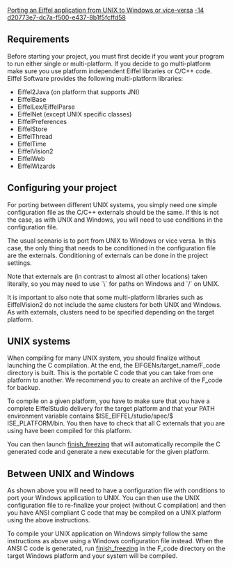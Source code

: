 [[Property:title|Porting an Eiffel application from UNIX to Windows or vice-versa]]
[[Property:weight|-14]]
[[Property:uuid|d20773e7-dc7a-f500-e437-8b1f5fcffd58]]
==Requirements==

Before starting your project, you must first decide if you want your program to run either single or multi-platform. If you decide to go multi-platform make sure you use platform independent Eiffel libraries or C/C++ code. Eiffel Software provides the following multi-platform libraries:
* Eiffel2Java (on platform that supports JNI)
* EiffelBase
* EiffelLex/EiffelParse
* EiffelNet (except UNIX specific classes)
* EiffelPreferences
* EiffelStore
* EiffelThread
* EiffelTime
* EiffelVision2
* EiffelWeb
* EiffelWizards

==Configuring your project==

For porting between different UNIX systems, you simply need one simple configuration file as the C/C++ externals should be the same. If this is not the case, as with UNIX and Windows, you will need to use conditions in the configuration file. 

The usual scenario is to port from UNIX to Windows or vice versa. In this case, the only thing that needs to be conditioned in the configuration file are the externals. Conditioning of externals can be done in the project settings.

Note that externals are (in contrast to almost all other locations) taken literally, so you may need to use `\` for paths on Windows and `/` on UNIX. 

It is important to also note that some multi-platform libraries such as EiffelVision2 do not include the same clusters for both UNIX and Windows. As with externals, clusters need to be specified depending on the target platform. 

==UNIX systems==

When compiling for many UNIX system, you should finalize without launching the C compilation. At the end, the EIFGENs/target_name/F_code directory is built. This is the portable C code that you can take from one platform to another. We recommend you to create an archive of the F_code for backup. 

To compile on a given platform, you have to make sure that you have a complete EiffelStudio delivery for the target platform and that your PATH environment variable contains $ISE_EIFFEL/studio/spec/$ ISE_PLATFORM/bin. You then have to check that all C externals that you are using have been compiled for this platform. 

You can then launch [[finish_freezing utility|finish_freezing]] that will automatically recompile the C generated code and generate a new executable for the given platform. 

==Between UNIX and Windows==

As shown above you will need to have a configuration file with conditions to port your Windows application to UNIX. You can then use the UNIX configuration file to re-finalize your project (without C compilation) and then you have ANSI compliant C code that may be compiled on a UNIX platform using the above instructions. 

To compile your UNIX application on Windows simply follow the same instructions as above using a Windows configuration file instead. When the ANSI C code is generated, run [[finish_freezing utility|finish_freezing]] in the F_code directory on the target Windows platform and your system will be compiled. 




